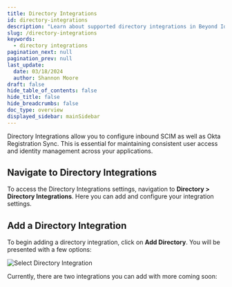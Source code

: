 ```yaml
---
title: Directory Integrations
id: directory-integrations
description: "Learn about supported directory integrations in Beyond Identity."
slug: /directory-integrations
keywords:
  - directory integrations
pagination_next: null
pagination_prev: null
last_update:
  date: 03/18/2024
  author: Shannon Moore
draft: false
hide_table_of_contents: false
hide_title: false
hide_breadcrumbs: false
doc_type: overview
displayed_sidebar: mainSidebar
---
```



Directory Integrations allow you to configure inbound SCIM as well as Okta Registration Sync. This is essential for maintaining consistent user access and identity management across your applications.

## Navigate to Directory Integrations

To access the Directory Integrations settings, navigation to **Directory > Directory Integrations**. Here you can add and configure your integration settings.

## Add a Directory Integration

To begin adding a directory integration, click on **Add Directory**. You will be presented with a few options:

![Select Directory Integration](../../../static/img/select-directory-integration.png)

Currently, there are two integrations you can add with more coming soon:

<DocCardList />
